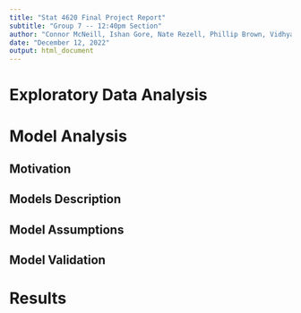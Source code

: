 ```yaml
---
title: "Stat 4620 Final Project Report"
subtitle: "Group 7 -- 12:40pm Section"
author: "Connor McNeill, Ishan Gore, Nate Rezell, Phillip Brown, Vidhya Kewale"
date: "December 12, 2022"
output: html_document
---
```


# Exploratory Data Analysis


# Model Analysis


## Motivation


## Models Description


## Model Assumptions


## Model Validation


# Results
